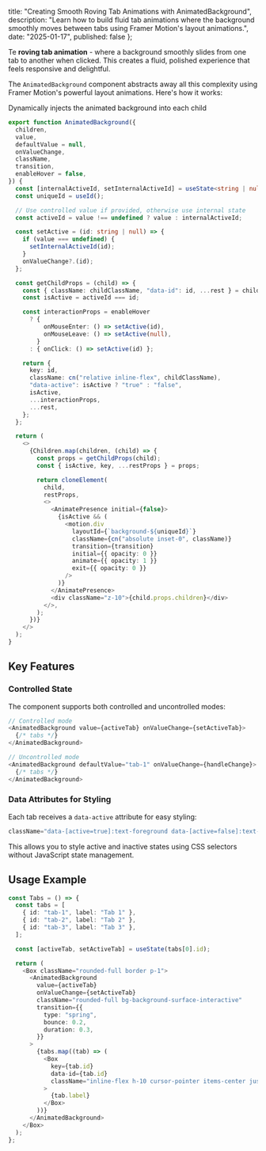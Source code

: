 
  title: "Creating Smooth Roving Tab Animations with AnimatedBackground",
  description:
    "Learn how to build fluid tab animations where the background smoothly moves between tabs using Framer Motion's layout animations.",
  date: "2025-01-17",
  published: false
};

Te **roving tab animation** - where a background smoothly slides from one tab to another when clicked. This creates a fluid, polished experience that feels responsive and delightful.

The `AnimatedBackground` component abstracts away all this complexity using Framer Motion's powerful layout animations. Here's how it works:

<Tabs />

Dynamically injects the animated background into each child

```typescript
export function AnimatedBackground({
  children,
  value,
  defaultValue = null,
  onValueChange,
  className,
  transition,
  enableHover = false,
}) {
  const [internalActiveId, setInternalActiveId] = useState<string | null>(defaultValue);
  const uniqueId = useId();

  // Use controlled value if provided, otherwise use internal state
  const activeId = value !== undefined ? value : internalActiveId;

  const setActive = (id: string | null) => {
    if (value === undefined) {
      setInternalActiveId(id);
    }
    onValueChange?.(id);
  };

  const getChildProps = (child) => {
    const { className: childClassName, "data-id": id, ...rest } = child.props;
    const isActive = activeId === id;

    const interactionProps = enableHover
      ? {
          onMouseEnter: () => setActive(id),
          onMouseLeave: () => setActive(null),
        }
      : { onClick: () => setActive(id) };

    return {
      key: id,
      className: cn("relative inline-flex", childClassName),
      "data-active": isActive ? "true" : "false",
      isActive,
      ...interactionProps,
      ...rest,
    };
  };

  return (
    <>
      {Children.map(children, (child) => {
        const props = getChildProps(child);
        const { isActive, key, ...restProps } = props;

        return cloneElement(
          child,
          restProps,
          <>
            <AnimatePresence initial={false}>
              {isActive && (
                <motion.div
                  layoutId={`background-${uniqueId}`}
                  className={cn("absolute inset-0", className)}
                  transition={transition}
                  initial={{ opacity: 0 }}
                  animate={{ opacity: 1 }}
                  exit={{ opacity: 0 }}
                />
              )}
            </AnimatePresence>
            <div className="z-10">{child.props.children}</div>
          </>,
        );
      })}
    </>
  );
}
```

## Key Features

### **Controlled State**
The component supports both controlled and uncontrolled modes:

```typescript
// Controlled mode
<AnimatedBackground value={activeTab} onValueChange={setActiveTab}>
  {/* tabs */}
</AnimatedBackground>

// Uncontrolled mode  
<AnimatedBackground defaultValue="tab-1" onValueChange={handleChange}>
  {/* tabs */}
</AnimatedBackground>
```

### **Data Attributes for Styling**
Each tab receives a `data-active` attribute for easy styling:

```typescript
className="data-[active=true]:text-foreground data-[active=false]:text-muted-foreground"
```

This allows you to style active and inactive states using CSS selectors without JavaScript state management.

## Usage Example

```typescript
const Tabs = () => {
  const tabs = [
    { id: "tab-1", label: "Tab 1" },
    { id: "tab-2", label: "Tab 2" },
    { id: "tab-3", label: "Tab 3" },
  ];

  const [activeTab, setActiveTab] = useState(tabs[0].id);

  return (
    <Box className="rounded-full border p-1">
      <AnimatedBackground
        value={activeTab}
        onValueChange={setActiveTab}
        className="rounded-full bg-background-surface-interactive"
        transition={{
          type: "spring",
          bounce: 0.2,
          duration: 0.3,
        }}
      >
        {tabs.map((tab) => (
          <Box
            key={tab.id}
            data-id={tab.id}
            className="inline-flex h-10 cursor-pointer items-center justify-center px-5 text-sm font-medium transition-colors data-[active=true]:text-foreground data-[active=false]:text-muted-foreground"
          >
            {tab.label}
          </Box>
        ))}
      </AnimatedBackground>
    </Box>
  );
};
```
